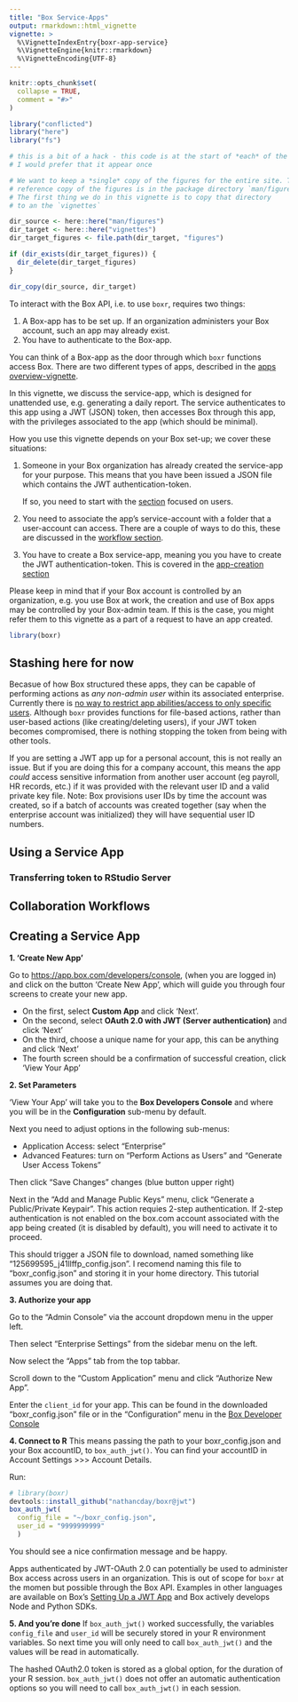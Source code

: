 ```yaml
---
title: "Box Service-Apps"
output: rmarkdown::html_vignette
vignette: >
  %\VignetteIndexEntry{boxr-app-service}
  %\VignetteEngine{knitr::rmarkdown}
  %\VignetteEncoding{UTF-8}
---
```


```r
knitr::opts_chunk$set(
  collapse = TRUE,
  comment = "#>"
)
```

```r
library("conflicted")
library("here")
library("fs")

# this is a bit of a hack - this code is at the start of *each* of the vignettes;
# I would prefer that it appear once

# We want to keep a *single* copy of the figures for the entire site. The 
# reference copy of the figures is in the package directory `man/figures`.
# The first thing we do in this vignette is to copy that directory 
# to an the `vignettes`

dir_source <- here::here("man/figures")
dir_target <- here::here("vignettes")
dir_target_figures <- file.path(dir_target, "figures")

if (dir_exists(dir_target_figures)) {
  dir_delete(dir_target_figures)
}

dir_copy(dir_source, dir_target)
```
To interact with the Box API, i.e. to use `boxr`, requires two things:

1. A Box-app has to be set up. If an organization administers your Box account, such an app may already exist.
2. You have to authenticate to the Box-app.

You can think of a Box-app as the door through which `boxr` functions access Box. There are two different types of apps, described in the [apps overview-vignette](./boxr-apps.html). 

In this vignette, we discuss the service-app, which is designed for unattended use, e.g. generating a daily report. The service authenticates to this app using a JWT (JSON) token, then accesses Box through this app, with the privileges associated to the app (which should be minimal).

How you use this vignette depends on your Box set-up; we cover these situations:

1. Someone in your Box organization has already created the service-app for your purpose. This means that you have been issued a JSON file which contains the JWT authentication-token. 

   If so, you need to start with the [section](#use) focused on users. 

2. You need to associate the app's service-account with a folder that a user-account can access. There are a couple of ways to do this, these are discussed in the [workflow section](#workflow).

3. You have to create a Box service-app, meaning you you have to create the JWT authentication-token. This is covered in the [app-creation section](#create)

Please keep in mind that if your Box account is controlled by an organization, e.g. you use Box at work, the creation and use of Box apps may be controlled by your Box-admin team. If this is the case, you might refer them to this vignette as a part of a request to have an app created.

```r
library(boxr)
```

## Stashing here for now

Becasue of how Box structured these apps, they can be capable of performing actions as *any non-admin user* within its associated enterprise. Currently there is [no way to restrict app abilities/access to only specific users](https://community.box.com/t5/Platform-and-Development-Forum/Restrict-service-account-permissions-to-specific-users/td-p/35984). Although `boxr` provides functions for file-based actions, rather than user-based actions (like creating/deleting users), if your JWT token becomes compromised, there is nothing stopping the token from being with other tools.

If you are setting a JWT app up for a personal account, this is not really an issue. But if you are doing this for a company account, this means the app *could* access sensitive information from another user account (eg payroll, HR records, etc.) if it was provided with the relevant user ID and a valid private key file. Note: Box provisions user IDs by time the account was created, so if a batch of accounts was created together (say when the enterprise account was initialized) they will have sequential user ID numbers.

## Using a Service App {#use}

### Transferring token to RStudio Server

## Collaboration Workflows {#workflow}

## Creating a Service App {#create}

**1. 'Create New App'**

Go to [https://app.box.com/developers/console](https://app.box.com/developers/console), (when you are logged in) and click on the button 'Create New App', which will guide you through four screens to create your new app.

* On the first, select **Custom App** and click 'Next'.
* On the second, select **OAuth 2.0 with JWT (Server authentication)** and click 'Next'
* On the third, choose a unique name for your app, this can be anything and click 'Next'
* The fourth screen should be a confirmation of successful creation, click 'View Your App'

**2. Set Parameters**

'View Your App' will take you to the **Box Developers Console** and where you will be in the **Configuration** sub-menu by default.

Next you need to adjust options in the following sub-menus:

* Application Access: select "Enterprise"
* Advanced Features: turn on "Perform Actions as Users"  and "Generate User Access Tokens"

Then click "Save Changes" changes (blue button upper right)

Next in the "Add and Manage Public Keys" menu, click "Generate a Public/Private Keypair". This action requies 2-step authentication. If 2-step authentication is not enabled on the box.com account associated with the app being created (it is disabled by default), you will need to activate it to proceed.

This should trigger a JSON file to download, named something like "125699595_j41llffp_config.json". I recomend naming this file to "boxr_config.json" and storing it in your home directory. This tutorial assumes you are doing that.

**3. Authorize your app**

Go to the "Admin Console" via the account dropdown menu in the upper left.

Then select "Enterprise Settings" from the sidebar menu on the left.

Now select the "Apps" tab from the top tabbar.

Scroll down to the "Custom Application" menu and click "Authorize New App".

Enter the `client_id` for your app. This can be found in the downloaded "boxr_config.json" file or in the "Configuration" menu in the [Box Developer Console](https://app.box.com/developers/console)

**4. Connect to R**
This means passing the path to your boxr_config.json and your Box accountID, to `box_auth_jwt()`. You can find your accountID in Account Settings >>> Account Details.

Run:
```r
# library(boxr)
devtools::install_github("nathancday/boxr@jwt")
box_auth_jwt(
  config_file = "~/boxr_config.json",
  user_id = "9999999999"
  )
```

You should see a nice confirmation message and be happy. 

Apps authenticated by JWT-OAuth 2.0 can potentially be used to administer Box access across users in an organization. This is out of scope for `boxr` at the momen but possible through the Box API. Examples in other languages are available on Box's [Setting Up a JWT App](https://developer.box.com/docs/setting-up-a-jwt-app) and Box actively develops Node and Python SDKs.

**5. And you're done**
If `box_auth_jwt()` worked successfully, the variables `config_file` and `user_id` will be securely stored in your R environment variables. So next time you will only need to call `box_auth_jwt()` and the values will be read in automatically.

The hashed OAuth2.0 token is stored as a global option, for the duration of your R session. `box_auth_jwt()` does not offer an automatic authentication options so you will need to call `box_auth_jwt()` in each session.